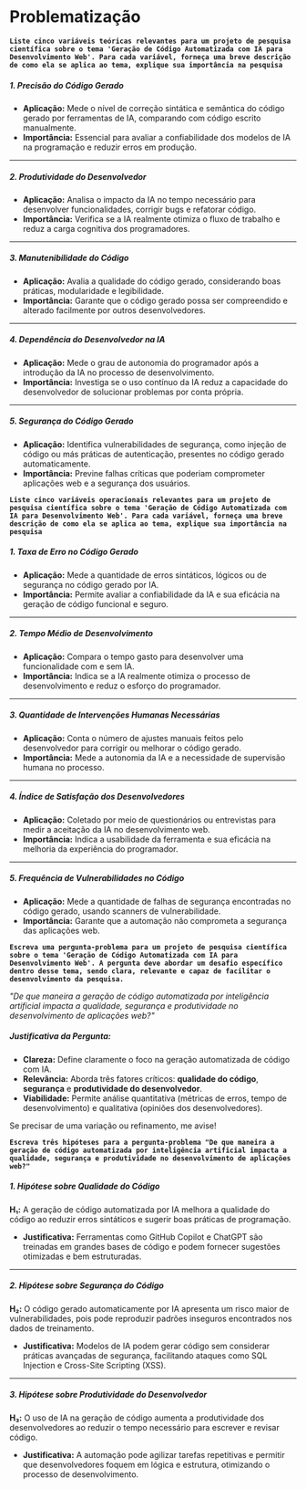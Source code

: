 # Problematização

**`Liste cinco variáveis teóricas relevantes para um projeto de pesquisa científica sobre o tema 'Geração de Código Automatizada com IA para Desenvolvimento Web'. Para cada variável, forneça uma breve descrição de como ela se aplica ao tema, explique sua importância na pesquisa`**

##### **1\. Precisão do Código Gerado**

* **Aplicação:** Mede o nível de correção sintática e semântica do código gerado por ferramentas de IA, comparando com código escrito manualmente.  
* **Importância:** Essencial para avaliar a confiabilidade dos modelos de IA na programação e reduzir erros em produção.

---

##### **2\. Produtividade do Desenvolvedor**

* **Aplicação:** Analisa o impacto da IA no tempo necessário para desenvolver funcionalidades, corrigir bugs e refatorar código.  
* **Importância:** Verifica se a IA realmente otimiza o fluxo de trabalho e reduz a carga cognitiva dos programadores.

---

##### **3\. Manutenibilidade do Código**

* **Aplicação:** Avalia a qualidade do código gerado, considerando boas práticas, modularidade e legibilidade.  
* **Importância:** Garante que o código gerado possa ser compreendido e alterado facilmente por outros desenvolvedores.

---

##### **4\. Dependência do Desenvolvedor na IA**

* **Aplicação:** Mede o grau de autonomia do programador após a introdução da IA no processo de desenvolvimento.  
* **Importância:** Investiga se o uso contínuo da IA reduz a capacidade do desenvolvedor de solucionar problemas por conta própria.

---

##### **5\. Segurança do Código Gerado**

* **Aplicação:** Identifica vulnerabilidades de segurança, como injeção de código ou más práticas de autenticação, presentes no código gerado automaticamente.  
* **Importância:** Previne falhas críticas que poderiam comprometer aplicações web e a segurança dos usuários.

**`Liste cinco variáveis operacionais relevantes para um projeto de pesquisa científica sobre o tema 'Geração de Código Automatizada com IA para Desenvolvimento Web'. Para cada variável, forneça uma breve descrição de como ela se aplica ao tema, explique sua importância na pesquisa `**

##### **1\. Taxa de Erro no Código Gerado**

* **Aplicação:** Mede a quantidade de erros sintáticos, lógicos ou de segurança no código gerado por IA.  
* **Importância:** Permite avaliar a confiabilidade da IA e sua eficácia na geração de código funcional e seguro.

---

##### **2\. Tempo Médio de Desenvolvimento**

* **Aplicação:** Compara o tempo gasto para desenvolver uma funcionalidade com e sem IA.  
* **Importância:** Indica se a IA realmente otimiza o processo de desenvolvimento e reduz o esforço do programador.

---

##### **3\. Quantidade de Intervenções Humanas Necessárias**

* **Aplicação:** Conta o número de ajustes manuais feitos pelo desenvolvedor para corrigir ou melhorar o código gerado.  
* **Importância:** Mede a autonomia da IA e a necessidade de supervisão humana no processo.

---

##### **4\. Índice de Satisfação dos Desenvolvedores**

* **Aplicação:** Coletado por meio de questionários ou entrevistas para medir a aceitação da IA no desenvolvimento web.  
* **Importância:** Indica a usabilidade da ferramenta e sua eficácia na melhoria da experiência do programador.

---

##### **5\. Frequência de Vulnerabilidades no Código**

* **Aplicação:** Mede a quantidade de falhas de segurança encontradas no código gerado, usando scanners de vulnerabilidade.  
* **Importância:** Garante que a automação não comprometa a segurança das aplicações web.

**`Escreva uma pergunta-problema para um projeto de pesquisa científica sobre o tema 'Geração de Código Automatizada com IA para Desenvolvimento Web'. A pergunta deve abordar um desafio específico dentro desse tema, sendo clara, relevante e capaz de facilitar o desenvolvimento da pesquisa.`**

*"De que maneira a geração de código automatizada por inteligência artificial impacta a qualidade, segurança e produtividade no desenvolvimento de aplicações web?"*

##### **Justificativa da Pergunta:**

* **Clareza:** Define claramente o foco na geração automatizada de código com IA.  
* **Relevância:** Aborda três fatores críticos: **qualidade do código**, **segurança** e **produtividade do desenvolvedor**.  
* **Viabilidade:** Permite análise quantitativa (métricas de erros, tempo de desenvolvimento) e qualitativa (opiniões dos desenvolvedores).

Se precisar de uma variação ou refinamento, me avise\!

**`Escreva três hipóteses para a pergunta-problema "De que maneira a geração de código automatizada por inteligência artificial impacta a qualidade, segurança e produtividade no desenvolvimento de aplicações web?"`**

##### **1\. Hipótese sobre Qualidade do Código**

**H₁:** A geração de código automatizada por IA melhora a qualidade do código ao reduzir erros sintáticos e sugerir boas práticas de programação.

* **Justificativa:** Ferramentas como GitHub Copilot e ChatGPT são treinadas em grandes bases de código e podem fornecer sugestões otimizadas e bem estruturadas.

---

##### **2\. Hipótese sobre Segurança do Código**

**H₂:** O código gerado automaticamente por IA apresenta um risco maior de vulnerabilidades, pois pode reproduzir padrões inseguros encontrados nos dados de treinamento.

* **Justificativa:** Modelos de IA podem gerar código sem considerar práticas avançadas de segurança, facilitando ataques como SQL Injection e Cross-Site Scripting (XSS).

---

##### **3\. Hipótese sobre Produtividade do Desenvolvedor**

**H₃:** O uso de IA na geração de código aumenta a produtividade dos desenvolvedores ao reduzir o tempo necessário para escrever e revisar código.

* **Justificativa:** A automação pode agilizar tarefas repetitivas e permitir que desenvolvedores foquem em lógica e estrutura, otimizando o processo de desenvolvimento.
